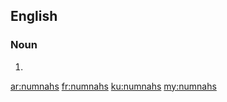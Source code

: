 ==English==

===Noun===
{{head|en|plural}}

# {{plural of|numnah|lang=en}}

[[ar:numnahs]]
[[fr:numnahs]]
[[ku:numnahs]]
[[my:numnahs]]